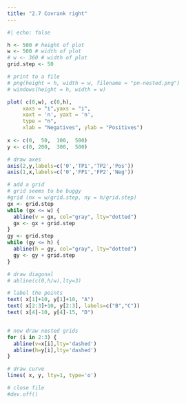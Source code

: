 ```yaml
---
title: "2.7 Covrank right"
---
```



```r
#| echo: false

h <- 500 # height of plot
w <- 500 # width of plot
# w <- 360 # width of plot
grid.step <- 50

# print to a file
# png(height = h, width = w, filename = "pn-nested.png")
# windows(height = h, width = w)

plot( c(0,w), c(0,h),  
     xaxs = "i",yaxs = "i",
     xaxt = 'n', yaxt = 'n',
     type = "n",
     xlab = "Negatives", ylab = "Positives")
     
x <- c(0,  50,  100,  500)
y <- c(0, 200,  300,  500)

# draw axes
axis(2,y,labels=c('0','TP1','TP2','Pos'))
axis(1,x,labels=c('0','FP1','FP2','Neg'))

# add a grid
# grid seems to be buggy
#grid (nx = w/grid.step, ny = h/grid.step)
gx <- grid.step
while (gx <= w) {
  abline(v = gx, col="gray", lty="dotted")
  gx <- gx + grid.step
}
gy <- grid.step
while (gy <= h) {
  abline(h = gy, col="gray", lty="dotted")
  gy <- gy + grid.step
}

# draw diagonal
# abline(c(0,h/w),lty=3)

# label the points
text( x[1]+10, y[1]+10, "A")
text( x[2:3]+10, y[2:3], labels=c("B","C"))
text( x[4]-10, y[4]-15, "D")


# now draw nested grids
for (i in 2:3) {
  abline(v=x[i],lty='dashed')
  abline(h=y[i],lty='dashed')
}

# draw curve
lines( x, y, lty=1, type='o')

# close file
#dev.off()

```
